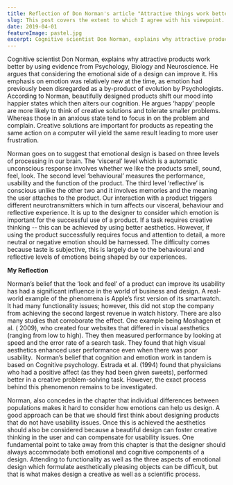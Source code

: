 ```yaml
---
title: Reflection of Don Norman's article "Attractive things work better".
slug: This post covers the extent to which I agree with his viewpoint.
date: 2019-04-01
featureImage: pastel.jpg
excerpt: Cognitive scientist Don Norman, explains why attractive products work better by using theories from Psychology, Biology and Neuroscience.
---
```


Cognitive scientist Don Norman, explains why attractive products work better by using evidence from Psychology, Biology and Neuroscience. He argues that considering the emotional side of a design can improve it. His emphasis on emotion was relatively new at the time, as emotion had previously been disregarded as a by-product of evolution by Psychologists. According to Norman, beautifully designed products shift our mood into happier states which then alters our cognition. He argues ‘happy’ people are more likely to think of creative solutions and tolerate smaller problems. Whereas those in an anxious state tend to focus in on the problem and complain. Creative solutions are important for products as repeating the same action on a computer will yield the same result leading to more user frustration.

Norman goes on to suggest that emotional design is based on three levels of processing in our brain. The ‘visceral’ level which is a automatic unconscious response involves whether we like the products smell, sound, feel, look. The second level ‘behavioural’ measures the performance, usability and the function of the product. The third level ‘reflective’ is conscious unlike the other two and it involves memories and the meaning the user attaches to the product. Our interaction with a product triggers different neurotransmitters which in turn affects our visceral, behaviour and reflective experience. It is up to the designer to consider which emotion is important for the successful use of a product. If a task requires creative thinking -- this can be achieved by using better aesthetics. However, if using the product successfully requires focus and attention to detail, a more neutral or negative emotion should be harnessed. The difficulty comes because taste is subjective, this is largely due to the behavioural and reflective levels of emotions being shaped by our experiences.

**My Reflection**

Norman’s belief that the ‘look and feel’ of a product can improve its usability has had a significant influence in the world of business and design. A real-world example of the phenomena is Apple’s first version of its smartwatch. It had many functionality issues; however, this did not stop the company from achieving the second largest revenue in watch history. There are also many studies that corroborate the effect. One example being Moshagen et al. ( 2009), who created four websites that differed in visual aesthetics (ranging from low to high). They then measured performance by looking at speed and the error rate of a search task. They found that high visual aesthetics enhanced user performance even when there was poor usability.  Norman’s belief that cognition and emotion work in tandem is based on Cognitive psychology. Estrada et al. (1994) found that physicians who had a positive affect (as they had been given sweets), performed better in a creative problem-solving task. However, the exact process behind this phenomenon remains to be investigated.

Norman, also concedes in the chapter that individual differences between populations makes it hard to consider how emotions can help us design. A good approach can be that we should first think about designing products that do not have usability issues. Once this is achieved the aesthetics should also be considered because a beautiful design can foster creative thinking in the user and can compensate for usability issues. One fundamental point to take away from this chapter is that the designer should always accommodate both emotional and cognitive components of a design. Attending to functionality as well as the three aspects of emotional design which formulate aesthetically pleasing objects can be difficult, but that is what makes design a creative as well as a scientific process.

